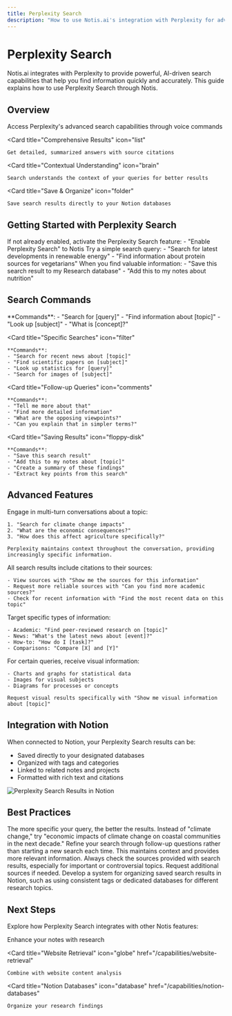 ```yaml
---
title: Perplexity Search
description: "How to use Notis.ai's integration with Perplexity for advanced search capabilities"
---
```


# Perplexity Search

Notis.ai integrates with Perplexity to provide powerful, AI-driven search capabilities that help you find information quickly and accurately. This guide explains how to use Perplexity Search through Notis.

## Overview

<CardGroup cols={2}>
  <Card
    title="AI-Powered Search"
    icon="magnifying-glass"
  >
    Access Perplexity's advanced search capabilities through voice commands
  </Card>
  
  <Card
    title="Comprehensive Results"
    icon="list"
  >
    Get detailed, summarized answers with source citations
  </Card>
  
  <Card
    title="Contextual Understanding"
    icon="brain"
  >
    Search understands the context of your queries for better results
  </Card>
  
  <Card
    title="Save & Organize"
    icon="folder"
  >
    Save search results directly to your Notion databases
  </Card>
</CardGroup>

## Getting Started with Perplexity Search

<Steps>
  <Step title="Enable Perplexity Integration">
    If not already enabled, activate the Perplexity Search feature:
    - "Enable Perplexity Search" to Notis
  </Step>
  
  <Step title="Perform Your First Search">
    Try a simple search query:
    - "Search for latest developments in renewable energy"
    - "Find information about protein sources for vegetarians"
  </Step>
  
  <Step title="Save Useful Results">
    When you find valuable information:
    - "Save this search result to my Research database"
    - "Add this to my notes about nutrition"
  </Step>
</Steps>

## Search Commands

<CardGroup cols={2}>
  <Card
    title="Basic Search"
    icon="magnifying-glass"
  >
    **Commands**:
    - "Search for [query]"
    - "Find information about [topic]"
    - "Look up [subject]"
    - "What is [concept]?"
  </Card>
  
  <Card
    title="Specific Searches"
    icon="filter"
  >
    **Commands**:
    - "Search for recent news about [topic]"
    - "Find scientific papers on [subject]"
    - "Look up statistics for [query]"
    - "Search for images of [subject]"
  </Card>
  
  <Card
    title="Follow-up Queries"
    icon="comments"
  >
    **Commands**:
    - "Tell me more about that"
    - "Find more detailed information"
    - "What are the opposing viewpoints?"
    - "Can you explain that in simpler terms?"
  </Card>
  
  <Card
    title="Saving Results"
    icon="floppy-disk"
  >
    **Commands**:
    - "Save this search result"
    - "Add this to my notes about [topic]"
    - "Create a summary of these findings"
    - "Extract key points from this search"
  </Card>
</CardGroup>

## Advanced Features

<AccordionGroup>
  <Accordion title="Multi-Turn Conversations">
    Engage in multi-turn conversations about a topic:
    
    1. "Search for climate change impacts"
    2. "What are the economic consequences?"
    3. "How does this affect agriculture specifically?"
    
    Perplexity maintains context throughout the conversation, providing increasingly specific information.
  </Accordion>
  
  <Accordion title="Source Citations">
    All search results include citations to their sources:
    
    - View sources with "Show me the sources for this information"
    - Request more reliable sources with "Can you find more academic sources?"
    - Check for recent information with "Find the most recent data on this topic"
  </Accordion>
  
  <Accordion title="Specialized Searches">
    Target specific types of information:
    
    - Academic: "Find peer-reviewed research on [topic]"
    - News: "What's the latest news about [event]?"
    - How-to: "How do I [task]?"
    - Comparisons: "Compare [X] and [Y]"
  </Accordion>
  
  <Accordion title="Visual Search Results">
    For certain queries, receive visual information:
    
    - Charts and graphs for statistical data
    - Images for visual subjects
    - Diagrams for processes or concepts
    
    Request visual results specifically with "Show me visual information about [topic]"
  </Accordion>
</AccordionGroup>

## Integration with Notion

When connected to Notion, your Perplexity Search results can be:

- Saved directly to your designated databases
- Organized with tags and categories
- Linked to related notes and projects
- Formatted with rich text and citations

<img
  className="rounded-lg"
  src="/images/perplexity-notion.png"
  alt="Perplexity Search Results in Notion"
/>

## Best Practices

<AccordionGroup>
  <Accordion title="Be Specific">
    The more specific your query, the better the results. Instead of "climate change," try "economic impacts of climate change on coastal communities in the next decade."
  </Accordion>
  
  <Accordion title="Use Follow-up Questions">
    Refine your search through follow-up questions rather than starting a new search each time. This maintains context and provides more relevant information.
  </Accordion>
  
  <Accordion title="Verify Information">
    Always check the sources provided with search results, especially for important or controversial topics. Request additional sources if needed.
  </Accordion>
  
  <Accordion title="Organize Search Results">
    Develop a system for organizing saved search results in Notion, such as using consistent tags or dedicated databases for different research topics.
  </Accordion>
</AccordionGroup>

## Next Steps

Explore how Perplexity Search integrates with other Notis features:

<CardGroup cols={3}>
  <Card
    title="Note Taking"
    icon="note-sticky"
    href="/use-cases/note-taking"
  >
    Enhance your notes with research
  </Card>
  
  <Card
    title="Website Retrieval"
    icon="globe"
    href="/capabilities/website-retrieval"
  >
    Combine with website content analysis
  </Card>
  
  <Card
    title="Notion Databases"
    icon="database"
    href="/capabilities/notion-databases"
  >
    Organize your research findings
  </Card>
</CardGroup>

